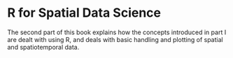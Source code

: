 # R for Spatial Data Science {#sec-part2}

The second part of this book explains how the concepts introduced
in part I are dealt with using R, and deals with basic handling
and plotting of spatial and spatiotemporal data.
